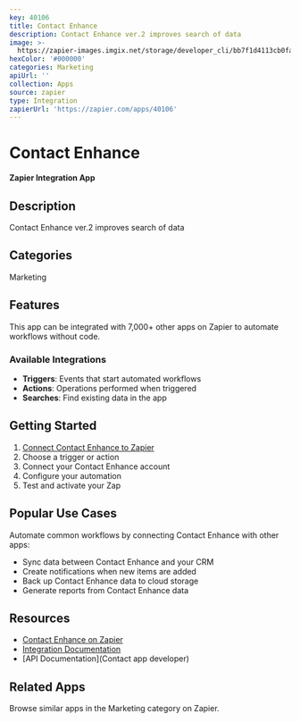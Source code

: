 ```yaml
---
key: 40106
title: Contact Enhance
description: Contact Enhance ver.2 improves search of data
image: >-
  https://zapier-images.imgix.net/storage/developer_cli/bb7f1d4113cb0fa01ecc6219807296a2.png?auto=format%2Ccompress&ixlib=python-3.0.0&q=50
hexColor: '#000000'
categories: Marketing
apiUrl: ''
collection: Apps
source: zapier
type: Integration
zapierUrl: 'https://zapier.com/apps/40106'
---
```

# Contact Enhance

**Zapier Integration App**

## Description

Contact Enhance ver.2 improves search of data

## Categories

Marketing

## Features

This app can be integrated with 7,000+ other apps on Zapier to automate workflows without code.

### Available Integrations

- **Triggers**: Events that start automated workflows
- **Actions**: Operations performed when triggered
- **Searches**: Find existing data in the app

## Getting Started

1. [Connect Contact Enhance to Zapier](https://zapier.com/apps/40106)
2. Choose a trigger or action
3. Connect your Contact Enhance account
4. Configure your automation
5. Test and activate your Zap

## Popular Use Cases

Automate common workflows by connecting Contact Enhance with other apps:

- Sync data between Contact Enhance and your CRM
- Create notifications when new items are added
- Back up Contact Enhance data to cloud storage
- Generate reports from Contact Enhance data

## Resources

- [Contact Enhance on Zapier](https://zapier.com/apps/40106)
- [Integration Documentation](https://zapier.com/apps/40106/integrations)
- [API Documentation](Contact app developer)

## Related Apps

Browse similar apps in the Marketing category on Zapier.
